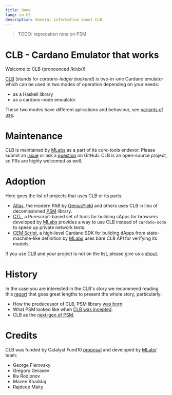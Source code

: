 ---
title: Home
lang: en-US
description: General information about CLB.
---

> TODO: reprecation note on PSM

# CLB - Cardano Emulator that works

Welcome to CLB (pronounced /klʌb/)!

[CLB](https://github.com/mlabs-haskell/clb)
(stands for _cardano-ledger backend_) is two-in-one Cardano emulator
which can be used in two modes of operation depending on your needs:
* as a Haskell library
* as a cardano-node emualator

These two modes have different aplications and behaviour, see [variants of use](/use).

# Maintenance

CLB is maintained by [MLabs](https://www.mlabs.city) as a part of its core-tools endevor.
Please submit an [issue](https://github.com/mlabs-haskell/clb/issues/new)
or ask a [question](https://github.com/mlabs-haskell/clb/discussions/new/choose) on GitHub.
CLB is an open-source project, so PRs are highly welcomed as well.

# Adoption

Here goes the list of projects that uses CLB or its parts:

* [Atlas](https://github.com/geniusyield/atlas),
the modern PAB by [GeniusYield](https://www.geniusyield.co/) and others
uses CLB in lieu of decomissioned [PSM](https://github.com/mlabs-haskell/plutus-simple-model) library.
* [CTL](https://github.com/Plutonomicon/cardano-transaction-lib),
a Purescript-based set of tools for building sApps for browsers
developed by [MLabs](https://www.mlabs.city) provides a way to use CLB
instead of `cardano-node` to speed up private network tests.
* [CEM Script](https://github.com/mlabs-haskell/cem-script),
 a high-level Cardano SDK for building dApps from state-machine-like definition by
 [MLabs](https://www.mlabs.city) uses bare CLB API for verifying its models.

If you use CLB and your project is not on the list,
please give us a [shout](https://github.com/mlabs-haskell/clb-docs/issues/new).

# History

In the case you are interested in the CLB's story we recommend reading this
[report](https://github.com/mlabs-haskell/clb/blob/master/docs/reports/ms1/MS1-REPORT.md)
that goes great lengths to present the whole story, particularly:
* How the predecessor of CLB, PSM library [was born](https://github.com/mlabs-haskell/clb/blob/master/docs/reports/ms1/MS1-REPORT.md#psm-brief-history-recap).
* What PSM looked like when [CLB was incepted](https://github.com/mlabs-haskell/clb/blob/master/docs/reports/ms1/MS1-REPORT.md#the-current-state).
* CLB as the [next-gen of PSM](https://github.com/mlabs-haskell/clb/blob/master/docs/reports/ms1/MS1-REPORT.md#the-current-state).

# Credits

CLB was funded by Catalyst Fund10 [proposal](https://milestones.projectcatalyst.io/projects/1000121)
and developed by [MLabs](https://mlabs.city)' team:
  * George Flerovsky
  * Gregory Gerasev
  * Ilia Rodionov
  * Mazen Khaddaj
  * Rajdeep Maity
